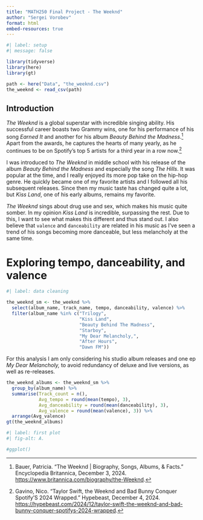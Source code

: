 ```yaml
---
title: "MATH250 Final Project - The Weeknd"
author: "Sergei Vorobev"
format: html
embed-resources: true
---
```


```r
#| label: setup
#| message: false

library(tidyverse)
library(here)
library(gt)

path <- here("Data", "the_weeknd.csv")
the_weeknd <- read_csv(path)
```

## Introduction

*The Weeknd* is a global superstar with incredible singing ability. His successful career boasts two Grammy wins, one for his performance of his song *Earned It* and another for his album *Beauty Behind the Madness*.[^1] Apart from the awards, he captures the hearts of many yearly, as he continues to be on Spotify's top 5 artists for a third year in a row now.[^2]

I was introduced to *The Weeknd* in middle school with his release of the album *Beauty Behind the Madness* and especially the song *The Hills*. It was popular at the time, and I really enjoyed its more pop take on the hip-hop genre. He quickly became one of my favorite artists and I followed all his subsequent releases. Since then my music taste has changed quite a lot, but *Kiss Land*, one of his early albums, remains my favorite.

*The Weeknd* sings about drug use and sex, which makes his music quite somber. In my opinion *Kiss Land* is incredible, surpassing the rest. Due to this, I want to see what makes this different and thus stand out. I also believe that `valence` and `danceability` are related in his music as I've seen a trend of his songs becoming more danceable, but less melancholy at the same time.

# Exploring tempo, danceability, and valence

```r
#| label: data cleaning

the_weeknd_sm <- the_weeknd %>% 
  select(album_name, track_name, tempo, danceability, valence) %>% 
  filter(album_name %in% c("Trilogy", 
                           "Kiss Land", 
                           "Beauty Behind The Madness",
                           "Starboy",
                           "My Dear Melancholy,",
                           "After Hours",
                           "Dawn FM"))
```

For this analysis I am only considering his studio album releases and one ep *My Dear Melancholy,* to avoid redundancy of deluxe and live versions, as well as re-releases.

```r
the_weeknd_albums <- the_weeknd_sm %>%
  group_by(album_name) %>% 
  summarise(Track_count = n(),
            Avg_tempo = round(mean(tempo), 3),
            Avg_danceability = round(mean(danceability), 3),
            Avg_valence = round(mean(valence), 3)) %>% 
  arrange(Avg_valence)
gt(the_weeknd_albums)
```

```r
#| label: first plot
#| fig-alt: A.

#ggplot()
```


[^1]: Bauer, Patricia. “The Weeknd | Biography, Songs, Albums, & Facts.” Encyclopedia Britannica, December 3, 2024. <https://www.britannica.com/biography/the-Weeknd>.

[^2]: Gavino, Nico. “Taylor Swift, the Weeknd and Bad Bunny Conquer Spotify'S 2024 Wrapped.” Hypebeast, December 4, 2024. <https://hypebeast.com/2024/12/taylor-swift-the-weeknd-and-bad-bunny-conquer-spotifys-2024-wrapped>.
